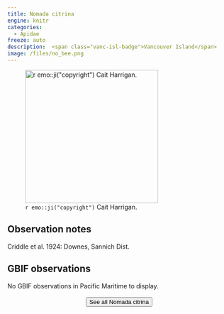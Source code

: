 ```yaml
---
title: Nomada citrina
engine: knitr
categories:
  - Apidae
freeze: auto
description:  <span class="vanc-isl-badge">Vancouver Island</span>
image: /files/no_bee.png
---
```

![`r emo::ji("copyright")` Cait Harrigan.](/files/no_bee.png){height=300}

## Observation notes  
Criddle et al. 1924: Downes, Sannich Dist.

## GBIF observations  
No GBIF observations in Pacific Maritime to display.
<br><br>
<center>


<a href="NA"><button type="button" class="btn btn-secondary">See all Nomada citrina <i class="fa-solid fa-arrow-up-right-from-square"></i> </button></a>
</center>
